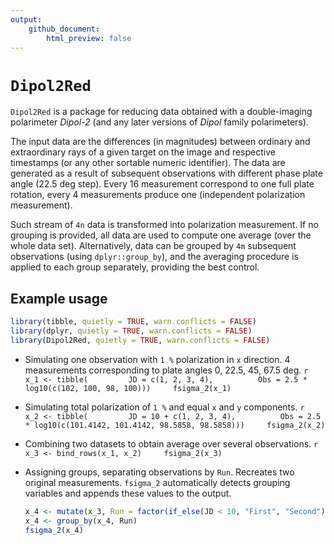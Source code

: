 ---
output: 
    github_document:
        html_preview: false
---
# `Dipol2Red`

`Dipol2Red` is a package for reducing data obtained with a double-imaging polarimeter *Dipol-2* (and any later versions of *Dipol* family polarimeters).

The input data are the differences (in magnitudes) between ordinary and extraordinary rays of a given target on the image and respective timestamps (or any other sortable numeric identifier). The data are generated as a result of subsequent observations with different phase plate angle (22.5 deg step). Every 16 measurement correspond to one full plate rotation, every 4 measurements produce one (independent polarization measurement).

Such stream of `4n` data is transformed into polarization measurement. If no grouping is provided, all data are used to compute one average (over the whole data set).
Alternatively, data can be grouped by `4m` subsequent observations (using `dplyr::group_by`), and the averaging procedure is applied to each group separately, providing the best control.

## Example usage
```{r}
library(tibble, quietly = TRUE, warn.conflicts = FALSE)
library(dplyr, quietly = TRUE, warn.conflicts = FALSE)
library(Dipol2Red, quietly = TRUE, warn.conflicts = FALSE)
```

- Simulating one observation with `1 %` polarization in `x` direction.
4 measurements corresponding to plate angles 0, 22.5, 45, 67.5 deg.
    ```{r}
    x_1 <- tibble(
        JD = c(1, 2, 3, 4), 
        Obs = 2.5 * log10(c(102, 100, 98, 100)))
    fsigma_2(x_1)
    ```

- Simulating total polarization of `1 %` and equal `x` and `y` components.
    ```{r}
    x_2 <- tibble(
        JD = 10 + c(1, 2, 3, 4), 
        Obs = 2.5 * log10(c(101.4142, 101.4142, 98.5858, 98.5858)))
    fsigma_2(x_2)
    ```

- Combining two datasets to obtain average over several observations.
    ```{r}
    x_3 <- bind_rows(x_1, x_2)
    fsigma_2(x_3)
    ```

- Assigning groups, separating observations by `Run`. Recreates two original measurements. `fsigma_2` automatically detects grouping variables and appends these values to the output.

    ```{r}
    x_4 <- mutate(x_3, Run = factor(if_else(JD < 10, "First", "Second")))
    x_4 <- group_by(x_4, Run)
    fsigma_2(x_4)
    ```